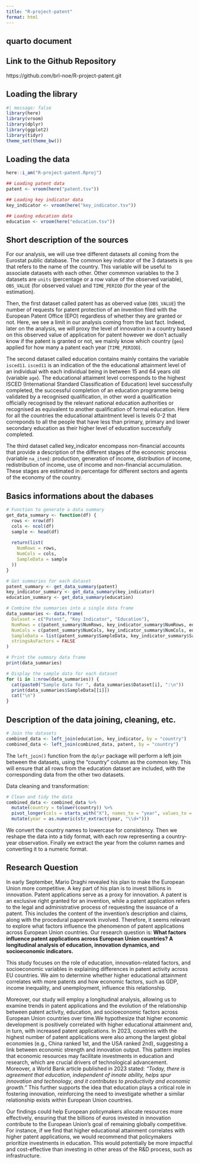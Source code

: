 ```yaml
---
title: "R-project-patent"
format: html
---
```


## quarto document

## Link to the Github Repository

https://github.com/brl-noe/R-project-patent.git

## Loading the library
```r
#| message: false
library(here)
library(vroom)
library(dplyr)
library(ggplot2)
library(tidyr)
theme_set(theme_bw())
```


## Loading the data

```r
here::i_am("R-project-patent.Rproj")
```

```r
## Loading patent data
patent <- vroom(here("patent.tsv"))

## Loading key indicator data
key_indicator <- vroom(here("key_indicator.tsv"))

## Loading education data
education <- vroom(here("education.tsv"))
```

## Short description of the sources 

For our analysis, we will use tree different datasets all coming from the Eurostat public database. The common key indicator of the 3 datasets is 
`geo` that refers to the name of the country. This variable will be useful to associate datasets with each other. Other commmon variables to the 3 datasets are `units` (percentage or a row value of the observed variable), `OBS_VALUE` (for observed value) and `TIME_PERIOD` (for the year of the estimation). 

Then, the first dataset called patent has as oberved value (`OBS_VALUE`) the number of requests for patent protection of an invention filed with the European Patent Office (EPO) regardless of whether they are granted or not. Here, we see a limit in our analysis coming from the last fact. Indeed, later on the analysis, we will proxy the level of innovation in a country based on this observed value of application for patent however we don't actually know if the patent is granted or not, we mainly know which country (`geo`) applied for how many a patent each year (`TIME_PERIOD`). 


The second dataset called education contains mainly contains the variable `isced11`. `isced11` is an indication of the the educational attainment level of an individual with each individual being in between 15 and 64 years old (variable `age`). The educational attaiment level corresponds to the highest ISCED (International Standard Classification of Education) level successfully completed, the successful completion of an education programme being validated by a recognised qualification, in other word a qualification officially recognised by the relevant national education authorities or recognised as equivalent to another qualification of formal education. Here for all the countries the educational attaintment level is levels 0-2 that correponds to all the people that have less than primary, primary and lower secondary education as their higher level of education successfully completed. 


The third dataset called key_indicator encompass non-financial accounts that provide a description of the different stages of the economic process (variable `na_item`): production, generation of income, distribution of income, redistribution of income, use of income and non-financial accumulation. These stages are estimated in percentage for different sectors and agents of the economy of the country. 


## Basics informations about the dabases
```r
# Function to generate a data summary
get_data_summary <- function(df) {
  rows <- nrow(df)
  cols <- ncol(df)
  sample <- head(df)
  
  return(list(
    NumRows = rows,
    NumCols = cols,
    SampleData = sample
  ))
}

# Get summaries for each dataset
patent_summary <- get_data_summary(patent)
key_indicator_summary <- get_data_summary(key_indicator)
education_summary <- get_data_summary(education)

# Combine the summaries into a single data frame
data_summaries <- data.frame(
  Dataset = c("Patent", "Key Indicator", "Education"),
  NumRows = c(patent_summary$NumRows, key_indicator_summary$NumRows, education_summary$NumRows),
  NumCols = c(patent_summary$NumCols, key_indicator_summary$NumCols, education_summary$NumCols),
  SampleData = list(patent_summary$SampleData, key_indicator_summary$SampleData, education_summary$SampleData),
  stringsAsFactors = FALSE
)

# Print the summary data frame
print(data_summaries)

# Display the sample data for each dataset
for (i in 1:nrow(data_summaries)) {
  cat(paste0("Sample data for ", data_summaries$Dataset[i], ":\n"))
  print(data_summaries$SampleData[[i]])
  cat("\n")
}
```

## Description of the data joining, cleaning, etc.
```r
# Join the datasets
combined_data <- left_join(education, key_indicator, by = "country")
combined_data <- left_join(combined_data, patent, by = "country")
```

The `left_join()` function from the `dplyr` package will perform a left join between the datasets, using the "country" column as the common key. This will ensure that all rows from the education dataset are included, with the corresponding data from the other two datasets.

Data cleaning and transformation:
```r
# Clean and tidy the data
combined_data <- combined_data %>%
  mutate(country = tolower(country)) %>% 
  pivot_longer(cols = starts_with("X"), names_to = "year", values_to = "value") %>%
  mutate(year = as.numeric(str_extract(year, "\\d+")))
```

We convert the country names to lowercase for consistency. Then we reshape the data into a tidy format, with each row representing a country-year observation. Finally we extract the year from the column names and converting it to a numeric format.

## Research Question

In early September, Mario Draghi revealed his plan to make the European Union more competitive. A key part of his plan is to invest billions in innovation. Patent applications serve as a proxy for innovation. A patent is an exclusive right granted for an invention, while a patent application refers to the legal and administrative process of requesting the issuance of a patent. This includes the content of the invention's description and claims, along with the procedural paperwork involved. Therefore, it seems relevant to explore what factors influence the phenomenon of patent applications across European Union countries. Our research question is: **What factors influence patent applications across European Union countries? A longitudinal analysis of education, innovation dynamics, and socioeconomic indicators.**

This study focuses on the role of education, innovation-related factors, and socioeconomic variables in explaining differences in patent activity across EU countries. We aim to determine whether higher educational attainment correlates with more patents and how economic factors, such as GDP, income inequality, and unemployment, influence this relationship.

Moreover, our study will employ a longitudinal analysis, allowing us to examine trends in patent applications and the evolution of the relationship between patent activity, education, and socioeconomic factors across European Union countries over time.We hypothesize that higher economic development is positively correlated with higher educational attainment and, in turn, with increased patent applications. In 2023, countries with the highest number of patent applications were also among the largest global economies (e.g., China ranked 1st, and the USA ranked 2nd), suggesting a link between economic strength and innovation output. This pattern implies that economic resources may facilitate investments in education and research, which are crucial drivers of technological advancement. Moreover, a World Bank article published in 2023 stated: *"Today, there is agreement that education, independent of innate ability, helps spur innovation and technology, and it contributes to productivity and economic growth."* This further supports the idea that education plays a critical role in fostering innovation, reinforcing the need to investigate whether a similar relationship exists within European Union countries.

Our findings could help European policymakers allocate resources more effectively, ensuring that the billions of euros invested in innovation contribute to the European Union's goal of remaining globally competitive. For instance, if we find that higher educational attainment correlates with higher patent applications, we would recommend that policymakers prioritize investments in education. This would potentially be more impactful and cost-effective than investing in other areas of the R&D process, such as infrastructure.
























